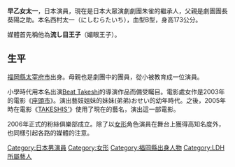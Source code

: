 {{blpunsourced|time=2017-12-16T03:55:34+00:00}}
{{expand|time=2017-12-16T03:55:34+00:00}}
{{藝人
| 姓名 = 早乙女太一
| 類型 = 藝人
| 圖片 = 
| 圖片簡介 = 
| 本名 = {{lang|ja|西村太一}}
| 英文名 = Taichi Saotome
| 出生日期 = {{birth date and age|1991|9|24}}
| 出生地點 = {{JPN}}[[福岡縣|福岡縣]][[太宰府市|太宰府市]]
| 國籍 = {{JPN}}
| 職業 = 女形舞蹈演員
| 網站 = {{url|http://www.saotometaichi.com/}}
}}

'''早乙女太一'''{{BD|1991年|9月24日}}，日本演員，現在是日本大眾演劇劇團朱雀的繼承人，父親是劇團團長葵陽之助。本名西村太一（にしむらたいち），血型B型，身高173公分。

媒體首先稱他為'''流し目王子'''（媚眼王子）。

== 生平==
[[福岡縣|福岡縣]][[太宰府市|太宰府市]]出身。母親也是劇團中的團員，從小被教育成一位演員。

小學時代用本名出演[[北野武|Beat Takeshi]]的導演作品而備受矚目。電影處女作是2003年的電影《[[座頭市|座頭市]]》。演出藝妓姐妹的妹妹(弟弟)おせい的幼年時代。之後，2005年時在電影《[[TAKESHIS'|TAKESHIS']]》使用了現在的藝名，演出這一部電影。

2006年正式的粉絲俱樂部成立。除了以[[女形|女形]]角色演員在舞台上獲得高知名度外，也同樣引起各路的媒體的注意。

{{DEFAULTSORT:Saotome Taichi}}
[[Category:日本男演員|Category:日本男演員]]
[[Category:女形|Category:女形]]
[[Category:福岡縣出身人物|Category:福岡縣出身人物]]
[[Category:LDH所屬藝人|Category:LDH所屬藝人]]